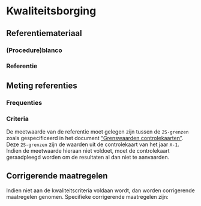 # Kwaliteitsborging

## Referentiemateriaal

### (Procedure)blanco

### Referentie

## Meting referenties

### Frequenties

### Criteria

De meetwaarde van de referentie moet gelegen zijn tussen de `2S-grenzen` zoals gespecificeerd in het document ["Grenswaarden controlekaarten"](https://docs.google.com/spreadsheets/d/123VjdBfflTJLL7lTrm3UF57qQ_6ZcISXUEIBWVjGe5E/edit?usp=sharing).
Deze `2S-grenzen` zijn de waarden uit de controlekaart van het jaar `X-1`.
Indien de meetwaarde hieraan niet voldoet, moet de controlekaart geraadpleegd worden om de resultaten al dan niet te aanvaarden.

## Corrigerende maatregelen

Indien niet aan de kwaliteitscriteria voldaan wordt, dan worden corrigerende maatregelen genomen. Specifieke corrigerende maatregelen zijn:

